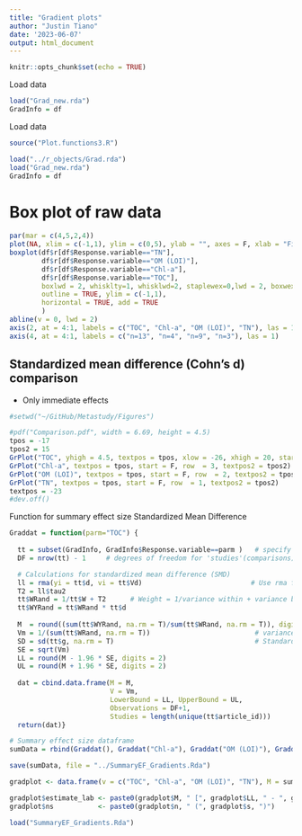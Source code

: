 ```yaml
---
title: "Gradient plots"
author: "Justin Tiano"
date: '2023-06-07'
output: html_document
---
```


```r
knitr::opts_chunk$set(echo = TRUE)
```

Load data
```r
load("Grad_new.rda")
GradInfo = df
```

Load data
```r
source("Plot.functions3.R")

load("../r_objects/Grad.rda")
load("Grad_new.rda")
GradInfo = df

```


# Box plot of raw data

```r
par(mar = c(4,5,2,4))
plot(NA, xlim = c(-1,1), ylim = c(0,5), ylab = "", axes = F, xlab = "Fishers Z", main = " (n = 29)")
boxplot(df$r[df$Response.variable=="TN"],
        df$r[df$Response.variable=="OM (LOI)"],
        df$r[df$Response.variable=="Chl-a"], 
        df$r[df$Response.variable=="TOC"], 
        boxlwd = 2, whisklty=1, whisklwd=2, staplewex=0,lwd = 2, boxwex = 0.75,
        outline = TRUE, ylim = c(-1,1),
        horizontal = TRUE, add = TRUE
        )
abline(v = 0, lwd = 2)
axis(2, at = 4:1, labels = c("TOC", "Chl-a", "OM (LOI)", "TN"), las = 1)
axis(4, at = 4:1, labels = c("n=13", "n=4", "n=9", "n=3"), las = 1)
```


## Standardized mean difference (Cohn's d) comparison
* Only immediate effects
```r
#setwd("~/GitHub/Metastudy/Figures")

#pdf("Comparison.pdf", width = 6.69, height = 4.5)
tpos = -17
tpos2 = 15
GrPlot("TOC", yhigh = 4.5, textpos = tpos, xlow = -26, xhigh = 20, start = T, row = 4, textpos2 = tpos2)
GrPlot("Chl-a", textpos = tpos, start = F, row  = 3, textpos2 = tpos2)
GrPlot("OM (LOI)", textpos = tpos, start = F, row  = 2, textpos2 = tpos2)
GrPlot("TN", textpos = tpos, start = F, row  = 1, textpos2 = tpos2)
textpos = -23
#dev.off()

```

Function for summary effect size Standardized Mean Difference

```r
Graddat = function(parm="TOC") {
  
  tt = subset(GradInfo, GradInfo$Response.variable==parm )   # specify response variable 
  DF = nrow(tt) - 1     # degrees of freedom for 'studies'(comparisons) that can be used

  # Calculations for standardized mean difference (SMD)
  ll = rma(yi = tt$d, vi = tt$Vd)                           # Use rma function to get tau^2 and other values
  T2 = ll$tau2
  tt$WRand = 1/tt$W + T2      # Weight = 1/variance within + variance between studies
  tt$WYRand = tt$WRand * tt$d
  
  M  = round((sum(tt$WYRand, na.rm = T)/sum(tt$WRand, na.rm = T)), digits = 2) # summary EF calculation
  Vm = 1/(sum(tt$WRand, na.rm = T))                          # variance
  SD = sd(tt$g, na.rm = T)                                   # Standard deviation of Cohen's d in subset
  SE = sqrt(Vm)
  LL = round(M - 1.96 * SE, digits = 2)
  UL = round(M + 1.96 * SE, digits = 2)
  
  dat = cbind.data.frame(M = M, 
                         V = Vm, 
                         LowerBound = LL, UpperBound = UL, 
                         Observations = DF+1, 
                         Studies = length(unique(tt$article_id)))
  return(dat)}

# Summary effect size dataframe
sumData = rbind(Graddat(), Graddat("Chl-a"), Graddat("OM (LOI)"), Graddat("TN"))

save(sumData, file = "../SummaryEF_Gradients.Rda")

gradplot <- data.frame(v = c("TOC", "Chl-a", "OM (LOI)", "TN"), M = sumData$M, LL = sumData$LowerBound, UL = sumData$UpperBound, pval = NA, n = sumData$Observations, s = sumData$Studies)

gradplot$estimate_lab <- paste0(gradplot$M, " [", gradplot$LL, " - ", gradplot$UL, "]")
gradplot$ns           <- paste0(gradplot$n, " (", gradplot$s, ")")

```

```r
load("SummaryEF_Gradients.Rda")
```
